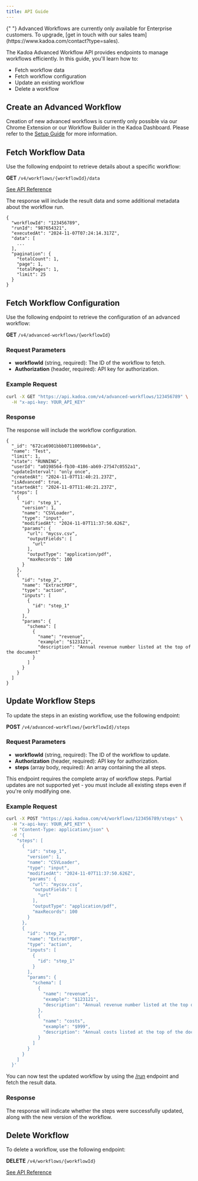 ```yaml
---
title: API Guide
---
```


<Note>
    {" "}
    Advanced Workflows are currently only available for Enterprise customers. To upgrade, [get
    in touch with our sales team](https://www.kadoa.com/contact?type=sales).
</Note>

The Kadoa Advanced Workflow API provides endpoints to manage workflows efficiently. In this guide, you'll learn how to:

- Fetch workflow data
- Fetch workflow configuration
- Update an existing workflow
- Delete a workflow

## Create an Advanced Workflow
Creation of new advanced workflows is currently only possible via our Chrome Extension or our Workflow Builder in the Kadoa Dashboard.
Please refer to the [Setup Guide](/docs/advanced-workflows/introduction) for more information.


## Fetch Workflow Data

Use the following endpoint to retrieve details about a specific workflow:

**GET** `/v4/workflows/{workflowId}/data`

[See API Reference](/api-reference/workflows/get-workflow-data-by-id)



The response will include the result data and some additional metadata about the workflow run.

```
{
  "workflowId": "123456789",
  "runId": "987654321",
  "executedAt": "2024-11-07T07:24:14.317Z",
  "data": [
    ...
  ],
  "pagination": {
    "totalCount": 1,
    "page": 1,
    "totalPages": 1,
    "limit": 25
  }
}
```

## Fetch Workflow Configuration
Use the following endpoint to retrieve the configuration of an advanced workflow:

**GET** `/v4/advanced-workflows/{workflowId}`

### Request Parameters

- **workflowId** (string, required): The ID of the workflow to fetch.
- **Authorization** (header, required): API key for authorization.

### Example Request
```bash
curl -X GET "https://api.kadoa.com/v4/advanced-workflows/123456789" \
  -H "x-api-key: YOUR_API_KEY"
```

### Response
The response will include the workflow configuration.

```
{
  "_id": "672ca6901bbb07110098eb1a",
  "name": "Test",
  "limit": 1,
  "state": "RUNNING",
  "userId": "a0198564-fb30-4186-ab69-27547c0552a1",
  "updateInterval": "only once",
  "createdAt": "2024-11-07T11:40:21.237Z",
  "isAdvanced": true,
  "startedAt": "2024-11-07T11:40:21.237Z",
  "steps": [
    {
      "id": "step_1",
      "version": 1,
      "name": "CSVLoader",
      "type": "input",
      "modifiedAt": "2024-11-07T11:37:50.626Z",
      "params": {
        "url": "mycsv.csv",
        "outputFields": [
          "url"
        ],
        "outputType": "application/pdf",
        "maxRecords": 100
      }
    },
    {
      "id": "step_2",
      "name": "ExtractPDF",
      "type": "action",
      "inputs": [
        {
          "id": "step_1"
        }
      ],
      "params": {
        "schema": [
          {
            "name": "revenue",
            "example": "$123121",
            "description": "Annual revenue number listed at the top of the document"
          }
        ]
      }
    }
  ]
}
```



## Update Workflow Steps

To update the steps in an existing workflow, use the following endpoint:

**POST** `/v4/advanced-workflows/{workflowId}/steps`

### Request Parameters

- **workflowId** (string, required): The ID of the workflow to update.
- **Authorization** (header, required): API key for authorization.
- **steps** (array body, required): An array containing the all steps.

<Note>
    This endpoint requires the complete array of workflow steps. Partial updates are not supported yet - you must include all existing steps even if you're only modifying one.
</Note>


### Example Request
```bash
curl -X POST "https://api.kadoa.com/v4/workflows/123456789/steps" \
  -H "x-api-key: YOUR_API_KEY" \
  -H "Content-Type: application/json" \
  -d '{
    "steps": [
      {
        "id": "step_1",
        "version": 1,
        "name": "CSVLoader",
        "type": "input",
        "modifiedAt": "2024-11-07T11:37:50.626Z",
        "params": {
          "url": "mycsv.csv",
          "outputFields": [
            "url"
          ],
          "outputType": "application/pdf",
          "maxRecords": 100
        }
      },
      {
        "id": "step_2",
        "name": "ExtractPDF",
        "type": "action",
        "inputs": [
          {
            "id": "step_1"
          }
        ],
        "params": {
          "schema": [
            {
              "name": "revenue",
              "example": "$123121",
              "description": "Annual revenue number listed at the top of the document"
            },
            {
              "name": "costs",
              "example": "$999",
              "description": "Annual costs listed at the top of the document"
            }
          ]
        }
      }
    ]
  }'
```

You can now test the updated workflow by using the [/run](/api-reference/workflows/run-a-workflow) endpoint and fetch the result data.

### Response
The response will indicate whether the steps were successfully updated, along with the new version of the workflow.

## Delete Workflow

To delete a workflow, use the following endpoint:

**DELETE** `/v4/workflows/{workflowId}`

[See API Reference](/api-reference/workflows/delete-a-workflow)
